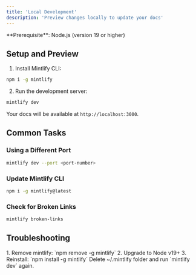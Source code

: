 ```yaml
---
title: 'Local Development'
description: 'Preview changes locally to update your docs'
---
```


<Info>
**Prerequisite**: Node.js (version 19 or higher)
</Info>

## Setup and Preview

1. Install Mintlify CLI:
```bash
npm i -g mintlify
```

2. Run the development server:
```bash
mintlify dev
```

Your docs will be available at `http://localhost:3000`.

## Common Tasks

### Using a Different Port

```bash
mintlify dev --port <port-number>
```

### Update Mintlify CLI

```bash
npm i -g mintlify@latest
```

### Check for Broken Links

```bash
mintlify broken-links
```

## Troubleshooting

<AccordionGroup>
  <Accordion title='Sharp Module Error (darwin-arm64)'>
    1. Remove mintlify: `npm remove -g mintlify`
    2. Upgrade to Node v19+
    3. Reinstall: `npm install -g mintlify`
  </Accordion>

  <Accordion title="Unknown Errors">
    Delete ~/.mintlify folder and run `mintlify dev` again.
  </Accordion>
</AccordionGroup>